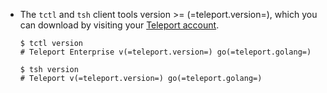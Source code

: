 - The `tctl` and `tsh` client tools version >= (=teleport.version=), which you
  can download by visiting your [Teleport account](https://teleport.sh).

  ```code
  $ tctl version
  # Teleport Enterprise v(=teleport.version=) go(=teleport.golang=)

  $ tsh version
  # Teleport v(=teleport.version=) go(=teleport.golang=)
  ```
